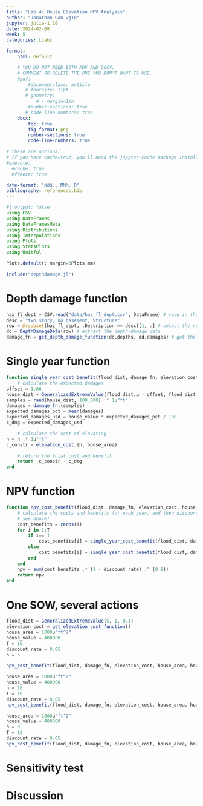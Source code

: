 ```yaml
---
title: "Lab 4: House Elevation NPV Analysis"
author: "Jonathan Gan wg18"
jupyter: julia-1.10
date: 2024-02-08
week: 5
categories: [Lab]

format: 
    html: default

    # YOU DO NOT NEED BOTH PDF AND DOCX.
    # COMMENT OR DELETE THE ONE YOU DON'T WANT TO USE.
    #pdf:
        #documentclass: article
       # fontsize: 11pt
       # geometry:
           # - margin=1in  
        #number-sections: true
       # code-line-numbers: true
    docx: 
        toc: true
        fig-format: png
        number-sections: true
        code-line-numbers: true

# these are optional
# if you have cache=true, you'll need the jupyter-cache package installed
#execute: 
  #cache: true
  #freeze: true

date-format: "ddd., MMM. D"
bibliography: references.bib
---
```


```julia
#| output: false
using CSV
using DataFrames
using DataFramesMeta
using Distributions
using Interpolations
using Plots
using StatsPlots
using Unitful

Plots.default(; margin=6Plots.mm)

include("depthdamage.jl")
```

# Depth damage function
```julia
haz_fl_dept = CSV.read("data/haz_fl_dept.csv", DataFrame) # read in the file
desc = "two story, no basement, Structure"
row = @rsubset(haz_fl_dept, :Description == desc)[1, :] # select the row I want
dd = DepthDamageData(row) # extract the depth-damage data
damage_fn = get_depth_damage_function(dd.depths, dd.damages) # get the depth-damage function

```

# Single year function
```julia
function single_year_cost_benefit(flood_dist, damage_fn, elevation_cost, house_area, house_value, h)
    # calculate the expected damages
offset = 1.66 
house_dist = GeneralizedExtremeValue(flood_dist.μ - offset, flood_dist.σ, flood_dist.ξ)
samples = rand(house_dist, 100_000) .* 1u"ft"
damages = damage_fn.(samples)
expected_damages_pct = mean(damages)
expected_damages_usd = house_value * expected_damages_pct / 100
c_dmg = expected_damages_usd

    # calculate the cost of elevating
h = h .* 1u"ft"
c_constr = elevation_cost.(h, house_area)

    # return the total cost and benefit
    return -c_constr - c_dmg
end

```

# NPV function
```julia
function npv_cost_benefit(flood_dist, damage_fn, elevation_cost, house_area, house_value, h, T, discount_rate)
    # calculate the costs and benefits for each year, and then discount
    # see above!
    cost_benefits = zeros(T)
    for i in 1:T
        if i== 1
            cost_benefits[i] = single_year_cost_benefit(flood_dist, damage_fn, elevation_cost, house_area, house_value, h)
        else
            cost_benefits[i] = single_year_cost_benefit(flood_dist, damage_fn, elevation_cost, house_area, house_value, 0)
        end
    end
    npv = sum(cost_benefits .* (1 - discount_rate) .^ (0:9))
    return npv
end

```



# One SOW, several actions
```julia
flood_dist = GeneralizedExtremeValue(5, 1, 0.1) 
elevation_cost = get_elevation_cost_function()
house_area = 1000u"ft^2"
house_value = 400000
T = 10
discount_rate = 0.05
h = 5

npv_cost_benefit(flood_dist, damage_fn, elevation_cost, house_area, house_value, h, T, discount_rate)
```

```julia
house_area = 1000u"ft^2"
house_value = 400000
h = 10
T = 10
discount_rate = 0.05
npv_cost_benefit(flood_dist, damage_fn, elevation_cost, house_area, house_value, h, T, discount_rate) 
```


```julia
house_area = 1000u"ft^2"
house_value = 400000
h = 0
T = 10
discount_rate = 0.05
npv_cost_benefit(flood_dist, damage_fn, elevation_cost, house_area, house_value, h, T, discount_rate) 
```

# Sensitivity test

# Discussion


